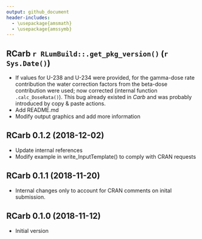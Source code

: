 ```yaml
---
output: github_document
header-includes:
  - \usepackage{amsmath}
  - \usepackage{amssymb}
---
```

  <!-- NEWS.md was auto-generated by NEWS.Rmd. Please DO NOT edit by hand!-->

## RCarb `r RLumBuild::.get_pkg_version()` (`r Sys.Date()`)

* If values for U-238 and U-234 were provided, for the gamma-dose rate contribution the 
water correction factors from the beta-dose contribution were used; 
now corrected (internal function `.calc_DoseRata()`). This bug already existed in *Carb* and was probably introduced by copy & paste actions. 
* Add README.md
* Modify output graphics and add more information

## RCarb 0.1.2 (2018-12-02)

* Update internal references
* Modify example in write_InputTemplate() to comply with CRAN requests

## RCarb 0.1.1 (2018-11-20)

* Internal changes only to account for CRAN comments on inital submission.

## RCarb 0.1.0 (2018-11-12)

* Initial version
